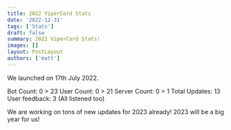 ```yaml
---
title: 2022 ViperCord Stats
date: '2022-12-31'
tags: ['Stats']
draft: false
summary: 2022 ViperCord Stats!
images: []
layout: PostLayout
authors: ['matt']
---
```


We launched on 17th July 2022.

Bot Count: 0 > 23
User Count: 0 > 21
Server Count: 0 > 1
Total Updates: 13
User feedback: 3 (All listened too)

We are working on tons of new updates for 2023 already! 2023 will be a big year for us!
